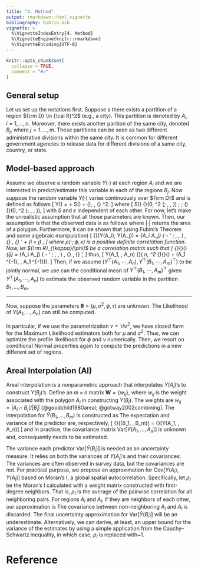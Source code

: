 ```yaml
---
title: "4. Method"
output: rmarkdown::html_vignette
bibliography: biblio.bib
vignette: >
  %\VignetteIndexEntry{4. Method}
  %\VignetteEngine{knitr::rmarkdown}
  %\VignetteEncoding{UTF-8}
---
```


```r
knitr::opts_chunk$set(
  collapse = TRUE,
  comment = "#>"
)
```

## General setup

Let us set up the notations first. Suppose a there exists a partition of a
region ${\rm D} \in {\cal R}^2$ (e.g., a city). This partition is denoted by
$A_i$, $i = 1, \ldots, n$. Moreover, there exists another parition of the same
city, denoted $B_j$, where $j = 1, \ldots, m$. These partitions can be seen as
two different administrative divisions within the same city. It is common for
different government agencies to release data for different divisions of a same
city, country, or state.

## Model-based approach

Assume we observe a random variable $Y(\cdot)$ at each region $A_i$ and we are
interested in predict/estimate this variable in each of the regions $B_j$. Now
suppose the random variable $Y(\cdot)$ varies continuously over ${\rm D}$ and is
defined as follows
\[
Y(\mathbf{s}) = \mu + S(\mathbf{s}) + \varepsilon(\mathbf{s}), \, \mathbf{s} \in
{\rm D} \subset {\cal R}^2.
\]
where
\[
 S(\cdot) \sim {\rm GP}(0, \sigma^2 \rho(\cdot; \, \phi, \kappa)) \;
 \text{ and } \;
\varepsilon(\cdot) \overset{{\rm i.i.d.}}{\sim} {\rm N}(0, \sigma^2 \rho(\cdot;
\, \phi, \kappa)),
\]
with $S$ and $\varepsilon$ independent of each other. For now, let's make the
unrealistic assumption that all those parameters are known. Then, our assumption
is that the observed data is as follows
\begin{align*}
Y(A_i) & = \frac{1}{\lvert A_i \rvert} \int_{A_i} Y(\mathbf{s}) \, {\rm d}
\mathbf{s} \\
& = \frac{1}{\lvert A_i \rvert} \int_{A_i} [\mu + S(\mathbf{s}) +
\varepsilon(\mathbf{s})] \, {\rm d} \mathbf{s} \\
& = \mu + \frac{1}{\lvert A_i \rvert} \int_{A_i} S(\mathbf{s}) {\rm d}
\mathbf{s} + \frac{1}{\lvert A_i \rvert} \int_{A_i} \varepsilon(\mathbf{s}) {\rm
d} \mathbf{s},
\end{align*}
where $\lvert \cdot \rvert$ returns the area of a polygon.
Furthermore, it can be shown that (using Fubini's Theorem and some algebraic
manipulation)
\[
{\rm Cov}(Y(A_i), Y(A_j)) = \frac{\sigma^2}{\lvert A_i \rvert \lvert A_j \rvert}
\int_{A_i \times A_j} \rho( \lVert \mathbf{s} - \mathbf{s}' \rVert; \, \phi,
\kappa ) \, {\rm d} \mathbf{s} \, {\rm d} \mathbf{s}' + \mathbf{I}(i = j)
\frac{\tau}{\lvert A_i \rvert},
\]
where $\rho(\cdot ; \, \phi, \kappa)$ is a positive definite correlation
function. Now, let ${\rm R}_{\kappa}(\phi)$ be a correlation matrix such that
\[
{\rm R}_{\kappa}(\phi)_{ij} = \frac{1}{\lvert A_i \rvert \lvert A_j \rvert}
\int_{A_i \times A_j} \rho( \lVert \mathbf{s} - \mathbf{s}' \rVert; \, \phi,
\kappa ) \, {\rm d} \mathbf{s} \, {\rm d} \mathbf{s}',
\]
thus,
\[
Y(A_1, \cdots, A_n) \sim {\rm N}( \mu \mathbf{1}_n, \sigma^2 {\rm
R}_{\kappa}(\phi) + \tau {\rm diag}(\lvert A_1 \rvert^{-1}, \ldots, \lvert A_1
\rvert^{-1})).
\]
Then, if we assume $(Y^{\top}(A_1, \cdots, A_n), Y^{\top}(B_1, \cdots,
A_m)^{\top})$ to be jointly normal, we use can the conditional mean of
$Y^{\top}(B_1, \cdots, A_m)^{\top}$ given $Y^{\top}(A_1, \cdots, A_n)$ to
estimate the observed random variable in the partition $B_1, \ldots, B_m$.

---

Now, suppose the parameters $\boldsymbol{\theta} = (\mu, \sigma^2, \phi, \tau)$
are unknown. The Likelihood of $Y(A_1, \ldots, A_n)$ can still be computed.

In particular, if we use the parametrization $\nu = \tau / \sigma^2$, we have
closed form for the Maximum Likelihood estimators both for $\mu$ and
$\sigma^2$. Thus, we can optimize the profile likelihood for $\phi$ and $\nu$
numerically. Then, we resort on conditional Normal properties again to compute
the predictions in a new different set of regions.

## Areal Interpolation (AI)

Areal interpolation is a nonparametric approach that interpolates $Y(A_i)$'s to
construct $Y(B_j)$'s. Define an $m \times n$ matrix $\mathbf{W} = \{ w_{ij} \}$,
where $w_{ij}$ is the weight associated with the polygon $A_i$ in constructing
$Y(B_j)$.  The weights are
$w_{ij} = \lvert A_i \cap B_j \rvert / \lvert B_j \rvert$ [@goodchild1980areal;
@gotway2002combining].  The interpolation for
$\hat Y(B_1, \ldots, B_m)$ is constructed as
\begin{equation}
  \label{eq:np-est}
  \hat{Y}(B_1, \ldots, B_m) = \mathbf{W}
  Y(A_1, \ldots, A_n).
\end{equation}
The expectation and variance of the predictor are, respectively,
\[
  {\rm E}[\hat{Y}(B_1, \ldots, B_m)] = \mathbf{W}
  {\rm E}[Y(A_1, \ldots, A_n)]
\]
and
\begin{equation}
  \label{eq:np-matcov}
  \textrm{Var}[\hat{Y}(B_1, \ldots, B_m)] = \mathbf{W}
  \textrm{Var}[Y(A_1, \ldots, A_n)] \mathbf{W}^{\top}.
\end{equation}
In practice, the covariance matrix $\textrm{Var}[Y(A_1, \ldots, A_n)]$
is unknown and, consequently needs to be estimated.

The variance each predictor $\text{Var}[\hat Y(B_i)]$ is needed as an
uncertainty measure. It relies on both the variances of $Y(A_j)$'s and their
covariances:
\begin{align}
  \label{eq:np-single-var}
  \textrm{Var}[\hat{Y}(B_i)] 
  = \sum_{i = 1}^n w^2_{ij} \textrm{Var} \left [ Y(A_i) \right ] + 2 \sum_{l
  \neq i} w_{ij} w_{il} \textrm{Cov} \left[ Y(A_i), Y(A_l) \right].
\end{align}
The variances are often observed in survey data, but the covariances are
not. For practical purpose, we propose an approximation for
$\textrm{Cov}[ Y(A_i), Y(A_l)]$ based on Moran's I, a global spatial
autocorrelation. Specifically, let $\rho_I$ be the Moran's I calculated with a
weight matrix constructed with first-degree neighbors. That is, $\rho_I$ is the
average of the pairwise correlation for all neighboring pairs. For regions $A_i$
and $A_l$, if they are neighbors of each other, our approximation is
\begin{align}
  \label{eq:cova}
  \textrm{Cov} \left[ Y(A_i), Y(A_l) \right]
  = \rho_I \sqrt{\text{Var}[Y(A_i)]  \text{Var}[Y(A_l)]}.
\end{align}
The covariance between non-neighboring $A_i$ and $A_l$ is discarded. The final
uncertainty approximation for $\textrm{Var}[\hat{Y}(B_i)]$ will be an
underestimate. Alternatively, we can derive, at least, an upper bound for the
variance of the estimates by using a simple application from the
Cauchy--Schwartz inequality, in which case, $\rho_I$ is replaced with~1.

# Reference
